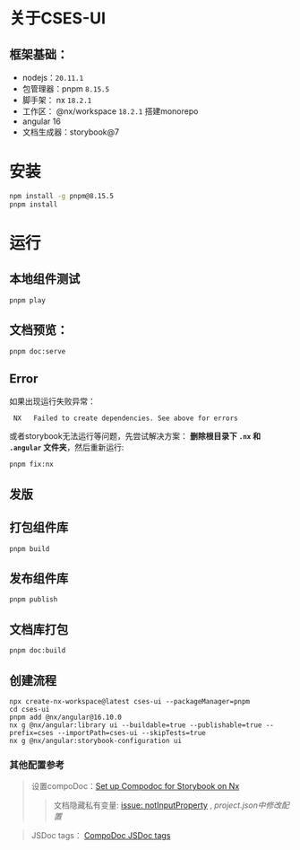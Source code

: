 
<Meta title="文档/需知" />

# 关于CSES-UI

## 框架基础：
+ nodejs：`20.11.1`
+ 包管理器：pnpm `8.15.5`
+ 脚手架： nx `18.2.1`
+ 工作区： @nx/workspace `18.2.1` 搭建monorepo
+ angular 16
+ 文档生成器：storybook@7

# 安装
```bash
npm install -g pnpm@8.15.5
pnpm install
```

# 运行

## 本地组件测试
```
pnpm play
```

## 文档预览：
```
pnpm doc:serve
```

## Error
如果出现运行失败异常：
```
 NX   Failed to create dependencies. See above for errors
```
或者storybook无法运行等问题，先尝试解决方案：
**删除根目录下 `.nx` 和 `.angular` 文件夹**，然后重新运行:
```
pnpm fix:nx
```

## 发版

## 打包组件库
```
pnpm build
```

## 发布组件库
```
pnpm publish
```

## 文档库打包
```
pnpm doc:build
```


## 创建流程
```
npx create-nx-workspace@latest cses-ui --packageManager=pnpm
cd cses-ui
pnpm add @nx/angular@16.10.0
nx g @nx/angular:library ui --buildable=true --publishable=true --prefix=cses --importPath=cses-ui --skipTests=true
nx g @nx/angular:storybook-configuration ui
```

### 其他配置参考
> 设置compoDoc：[Set up Compodoc for Storybook on Nx](https://nx.dev/recipes/storybook/angular-storybook-compodoc)
>> 文档隐藏私有变量: [issue: notInputProperty](https://github.com/storybookjs/storybook/issues/14147) , *project.json中修改配置*

> JSDoc tags：  [CompoDoc JSDoc tags](https://compodoc.app/guides/jsdoc-tags.html)
